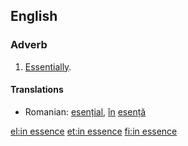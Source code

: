 ==English==

===Adverb===
{{en-adv|head=[[in]] [[essence]]|-}}

# [[essentially|Essentially]].

====Translations====
* Romanian: [[esențial]], [[în]] [[esență]]

[[el:in essence]]
[[et:in essence]]
[[fi:in essence]]